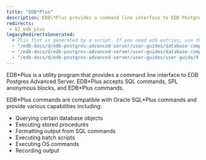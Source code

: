 ```yaml
---
title: "EDB*Plus"
description: EDB\*Plus provides a command line interface to EDB Postgres Advanced Server.
redirects:
 - 02_edb_plus
legacyRedirectsGenerated:
  # This list is generated by a script. If you need add entries, use the `legacyRedirects` key.
  - "/edb-docs/d/edb-postgres-advanced-server/user-guides/database-compatibility-for-oracle-developers-tools-and-utilities-guide/9.6/DB_Compat_for_Oracle_Dev_Tools_Guide.1.05.html"
  - "/edb-docs/d/edb-postgres-advanced-server/user-guides/database-compatibility-for-oracle-developers-guide/9.5/Database_Compatibility_for_Oracle_Developers_Guide.1.304.html"
  - "/edb-docs/d/edb-postgres-advanced-server/user-guides/user-guide/9.5/EDB_Postgres_Enterprise_Guide.1.095.html"
---
```


<div id="edb_plus" class="registered_link"></div>

EDB\*Plus is a utility program that provides a command line interface to EDB Postgres Advanced Server. EDB\*Plus accepts SQL commands, SPL anonymous blocks, and EDB\*Plus commands.

EDB\*Plus commands are compatible with Oracle SQL\*Plus commands and provide various capabilities including:

-   Querying certain database objects
-   Executing stored procedures
-   Formatting output from SQL commands
-   Executing batch scripts
-   Executing OS commands
-   Recording output
